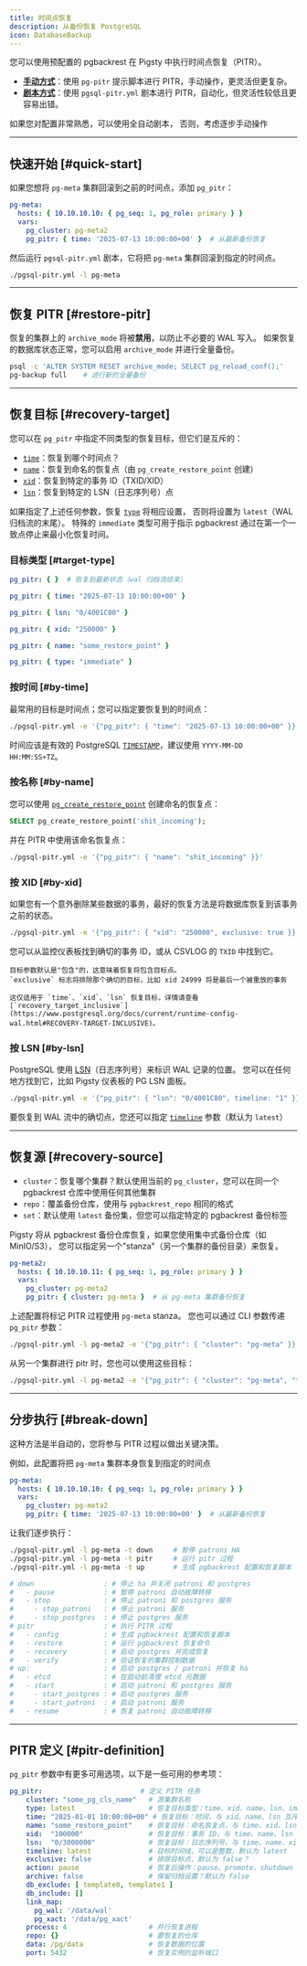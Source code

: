 ```yaml
---
title: 时间点恢复
description: 从备份恢复 PostgreSQL
icon: DatabaseBackup
---
```



您可以使用预配置的 pgbackrest 在 Pigsty 中执行时间点恢复（PITR）。

- [**手动方式**](#manually)：使用 `pg-pitr` 提示脚本进行 PITR，手动操作，更灵活但更复杂。
- [**剧本方式**](#playbook)：使用 `pgsql-pitr.yml` 剧本进行 PITR，自动化，但灵活性较低且更容易出错。

如果您对配置非常熟悉，可以使用全自动剧本，
否则，考虑逐步手动操作


--------

## 快速开始 [#quick-start]

如果您想将 `pg-meta` 集群回滚到之前的时间点，添加 `pg_pitr`：

```yaml
pg-meta:
  hosts: { 10.10.10.10: { pg_seq: 1, pg_role: primary } }
  vars:
    pg_cluster: pg-meta2
    pg_pitr: { time: '2025-07-13 10:00:00+00' }  # 从最新备份恢复
```

然后运行 `pgsql-pitr.yml` 剧本，它将把 `pg-meta` 集群回滚到指定的时间点。

```bash
./pgsql-pitr.yml -l pg-meta
```

--------

## 恢复 PITR [#restore-pitr]

恢复的集群上的 `archive_mode` 将被**禁用**，以防止不必要的 WAL 写入。
如果恢复的数据库状态正常，您可以启用 `archive_mode` 并进行全量备份。

```bash title="postgres @ pg-meta $"
psql -c 'ALTER SYSTEM RESET archive_mode; SELECT pg_reload_conf();'
pg-backup full    # 进行新的全量备份
```


--------

## 恢复目标 [#recovery-target]

您可以在 `pg_pitr` 中指定不同类型的恢复目标，但它们是互斥的：

- [`time`](https://www.postgresql.org/docs/current/runtime-config-wal.html#RECOVERY-TARGET-TIME)：恢复到哪个时间点？
- [`name`](https://www.postgresql.org/docs/current/runtime-config-wal.html#RECOVERY-TARGET-NAME)：恢复到命名的恢复点（由 `pg_create_restore_point` 创建）
- [`xid`](https://www.postgresql.org/docs/current/runtime-config-wal.html#RECOVERY-TARGET-XID)：恢复到特定的事务 ID（TXID/XID）
- [`lsn`](https://www.postgresql.org/docs/current/runtime-config-wal.html#RECOVERY-TARGET-LSN)：恢复到特定的 LSN（日志序列号）点

如果指定了上述任何参数，恢复 [`type`](https://www.postgresql.org/docs/current/runtime-config-wal.html#RECOVERY-TARGET-TYPE) 将相应设置，
否则将设置为 `latest`（WAL 归档流的末尾）。
特殊的 `immediate` 类型可用于指示 pgbackrest 通过在第一个一致点停止来最小化恢复时间。



### 目标类型 [#target-type]

```yaml tab="latest"
pg_pitr: { }  # 恢复到最新状态（wal 归档流结束）
```
```yaml tab="time"
pg_pitr: { time: "2025-07-13 10:00:00+00" }
```
```yaml tab="lsn"
pg_pitr: { lsn: "0/4001C80" }
```
```yaml tab="xid"
pg_pitr: { xid: "250000" }
```
```yaml tab="name"
pg_pitr: { name: "some_restore_point" }
```
```yaml tab="immediate"
pg_pitr: { type: "immediate" }
```

### 按时间 [#by-time]

最常用的目标是时间点；您可以指定要恢复到的时间点：

```bash title="恢复到时间点"
./pgsql-pitr.yml -e '{"pg_pitr": { "time": "2025-07-13 10:00:00+00" }}'
```

时间应该是有效的 PostgreSQL [`TIMESTAMP`](https://www.postgresql.org/docs/17/datatype-datetime.html#DATATYPE-DATETIME-INPUT-TIME-STAMPS)，建议使用 `YYYY-MM-DD HH:MM:SS+TZ`。


### 按名称 [#by-name]

您可以使用 [`pg_create_restore_point`](https://www.postgresql.org/docs/current/functions-admin.html#id-1.5.8.34.5.5.2.2.1.1.1.1) 创建命名的恢复点：

```sql
SELECT pg_create_restore_point('shit_incoming');
```

并在 PITR 中使用该命名恢复点：

```bash
./pgsql-pitr.yml -e '{"pg_pitr": { "name": "shit_incoming" }}'
```


### 按 XID [#by-xid]

如果您有一个意外删除某些数据的事务，最好的恢复方法是将数据库恢复到该事务之前的状态。

```bash title="恢复到事务之前"
./pgsql-pitr.yml -e '{"pg_pitr": { "xid": "250000", exclusive: true }}'
```

您可以从监控仪表板找到确切的事务 ID，或从 CSVLOG 的 `TXID` 中找到它。

<Callout title="包含 vs 排除" type="info">

    目标参数默认是"包含"的，这意味着恢复将包含目标点。
    `exclusive` 标志将排除那个确切的目标，比如 xid 24999 将是最后一个被重放的事务

    这仅适用于 `time`、`xid`、`lsn` 恢复目标，详情请查看 [`recovery_target_inclusive`](https://www.postgresql.org/docs/current/runtime-config-wal.html#RECOVERY-TARGET-INCLUSIVE)。

</Callout>


### 按 LSN [#by-lsn]

PostgreSQL 使用 [LSN](https://www.postgresql.org/docs/current/datatype-pg-lsn.html)（日志序列号）来标识 WAL 记录的位置。
您可以在任何地方找到它，比如 Pigsty 仪表板的 PG LSN 面板。

```bash title="恢复到 LSN"
./pgsql-pitr.yml -e '{"pg_pitr": { "lsn": "0/4001C80", timeline: "1" }}'
```

要恢复到 WAL 流中的确切点，您还可以指定 [`timeline`](https://www.postgresql.org/docs/current/runtime-config-wal.html#RECOVERY-TARGET-TIMELINE) 参数（默认为 `latest`）




--------

## 恢复源 [#recovery-source]

- `cluster`：恢复哪个集群？默认使用当前的 `pg_cluster`，您可以在同一个 pgbackrest 仓库中使用任何其他集群
- `repo`：覆盖备份仓库，使用与 `pgbackrest_repo` 相同的格式
- `set`：默认使用 `latest` 备份集，但您可以指定特定的 pgbackrest 备份标签



Pigsty 将从 pgbackrest 备份仓库恢复，如果您使用集中式备份仓库（如 MinIO/S3），
您可以指定另一个"stanza"（另一个集群的备份目录）来恢复。

```yaml
pg-meta2:
  hosts: { 10.10.10.11: { pg_seq: 1, pg_role: primary } }
  vars:
    pg_cluster: pg-meta2
    pg_pitr: { cluster: pg-meta }  # 从 pg-meta 集群备份恢复
```

上述配置将标记 PITR 过程使用 `pg-meta` stanza。
您也可以通过 CLI 参数传递 `pg_pitr` 参数：

```bash title="使用 pg-meta 备份恢复 pg-meta2"
./pgsql-pitr.yml -l pg-meta2 -e '{"pg_pitr": { "cluster": "pg-meta" }}'
```

从另一个集群进行 pitr 时，您也可以使用这些目标：

```bash
./pgsql-pitr.yml -l pg-meta2 -e '{"pg_pitr": { "cluster": "pg-meta", "time": "2025-07-14 08:00:00+00" }}'
```




--------

## 分步执行 [#break-down]

这种方法是半自动的，您将参与 PITR 过程以做出关键决策。

例如，此配置将把 `pg-meta` 集群本身恢复到指定的时间点

```yaml
pg-meta:
  hosts: { 10.10.10.10: { pg_seq: 1, pg_role: primary } }
  vars:
    pg_cluster: pg-meta2
    pg_pitr: { time: '2025-07-13 10:00:00+00' }  # 从最新备份恢复
```

让我们逐步执行：

```bash
./pgsql-pitr.yml -l pg-meta -t down     # 暂停 patroni HA
./pgsql-pitr.yml -l pg-meta -t pitr     # 运行 pitr 过程
./pgsql-pitr.yml -l pg-meta -t up       # 生成 pgbackrest 配置和恢复脚本
```

```yaml
# down                 : # 停止 ha 并关闭 patroni 和 postgres
#   - pause            : # 暂停 patroni 自动故障转移
#   - stop             : # 停止 patroni 和 postgres 服务
#     - stop_patroni   : # 停止 patroni 服务
#     - stop_postgres  : # 停止 postgres 服务
# pitr                 : # 执行 PITR 过程
#   - config           : # 生成 pgbackrest 配置和恢复脚本
#   - restore          : # 运行 pgbackrest 恢复命令
#   - recovery         : # 启动 postgres 并完成恢复
#   - verify           : # 验证恢复的集群控制数据
# up:                  : # 启动 postgres / patroni 并恢复 ha
#   - etcd             : # 在启动前清理 etcd 元数据
#   - start            : # 启动 patroni 和 postgres 服务
#     - start_postgres : # 启动 postgres 服务
#     - start_patroni  : # 启动 patroni 服务
#   - resume           : # 恢复 patroni 自动故障转移
```


--------

## PITR 定义 [#pitr-definition]

`pg_pitr` 参数中有更多可用选项，以下是一些可用的参考项：

```yaml
pg_pitr:                        # 定义 PITR 任务
    cluster: "some_pg_cls_name"   # 源集群名称
    type: latest                  # 恢复目标类型：time、xid、name、lsn、immediate、latest
    time: "2025-01-01 10:00:00+00" # 恢复目标：时间，与 xid、name、lsn 互斥
    name: "some_restore_point"    # 恢复目标：命名恢复点，与 time、xid、lsn 互斥
    xid:  "100000"                # 恢复目标：事务 ID，与 time、name、lsn 互斥
    lsn:  "0/3000000"             # 恢复目标：日志序列号，与 time、name、xid 互斥
    timeline: latest              # 目标时间线，可以是整数，默认为 latest
    exclusive: false              # 排除目标点，默认为 false？
    action: pause                 # 恢复后操作：pause、promote、shutdown
    archive: false                # 保留归档设置？默认为 false
    db_exclude: [ template0, template1 ]
    db_include: []
    link_map:
      pg_wal: '/data/wal'
      pg_xact: '/data/pg_xact'
    process: 4                    # 并行恢复进程
    repo: {}                      # 要恢复的仓库
    data: /pg/data                # 恢复数据的位置
    port: 5432                    # 恢复实例的监听端口
```